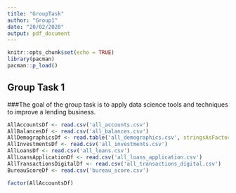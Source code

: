 ```yaml
---
title: "GroupTask"
author: "Group1"
date: "20/02/2020"
output: pdf_document
---
```


```r
knitr::opts_chunk$set(echo = TRUE)
library(pacman)
pacman::p_load()
```
## Group Task 1
###The goal of the group task is to apply data science tools and techniques to improve a lending business. 
<!-- The two major use cases of the tasks include; Build a predictive model that can -->
<!-- classify a loan application as performing or non-performing Develop an -->
<!-- alternative credit scoring framework -->
<!-- Key areas to divide responsibilities: Data Visualisation, Data Modelling, Data -->
<!-- Preprocessing -->
```r
AllAccountsDf <- read.csv('all_accounts.csv')
AllBalancesDf <- read.csv('all_balances.csv')
AllDemographicsDf <- read.table('all_demographics.csv', stringsAsFactors = FALSE, sep = '|', header = TRUE)
AllInvestmentsDf <- read.csv('all_investments.csv')
AllLoansDf <- read.csv('all_loans.csv')
AllLoansApplicationDf <- read.csv('all_loans_application.csv')
AllTransactionsDigitalDf <- read.csv('all_transactions_digital.csv')
BureauScoreDf <- read.csv('bureau_score.csv')

factor(AllAccountsDf)

```



